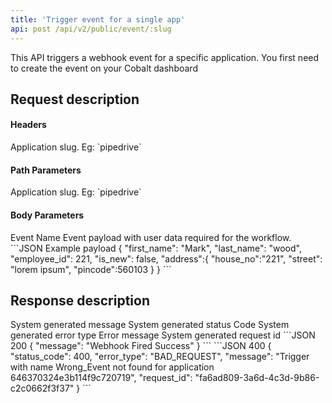 ```yaml
---
title: 'Trigger event for a single app'
api: post /api/v2/public/event/:slug
---
```

This API triggers a webhook event for a specific application. You first need to create the event on your Cobalt dashboard

## Request description
#### Headers
<ParamField header="linked_account_id" type="string" required>
  Application slug. Eg: `pipedrive`
</ParamField>

#### Path Parameters
<ParamField path="slug" type="string">
  Application slug. Eg: `pipedrive`
</ParamField>

#### Body Parameters
<ParamField body="event" type="string" required>
  Event Name
</ParamField>

<ParamField body="payload" type="object">
  Event payload with user data required for the workflow.
  ```JSON Example payload
    {
      "first_name": "Mark",
      "last_name": "wood",
      "employee_id": 221,
      "is_new": false,
      "address":{
        "house_no":"221",
        "street": "lorem ipsum",
        "pincode":560103
      }
    }
  ```
</ParamField>

## Response description

<Tabs>
  <Tab title="200">
    <ResponseField name="message" type="string">
      System generated message
    </ResponseField>
  </Tab>
  <Tab title="400">
    <ResponseField name="status_code" type="integer">
    System generated status Code
    </ResponseField>
    <ResponseField name="error_type" type="string">
    System generated error type
    </ResponseField>
    <ResponseField name="message" type="string">
    Error message
    </ResponseField>
    <ResponseField name="request_id" type="string">
    System generated request id
    </ResponseField>
  </Tab>
</Tabs>

<ResponseExample>
```JSON 200
{
    "message": "Webhook Fired Success"
}
```
```JSON 400
{
    "status_code": 400,
    "error_type": "BAD_REQUEST",
    "message": "Trigger with name Wrong_Event not found for application 646370324e3b114f9c720719",
    "request_id": "fa6ad809-3a6d-4c3d-9b86-c2c0662f3f37"
}
```
</ ResponseExample>

